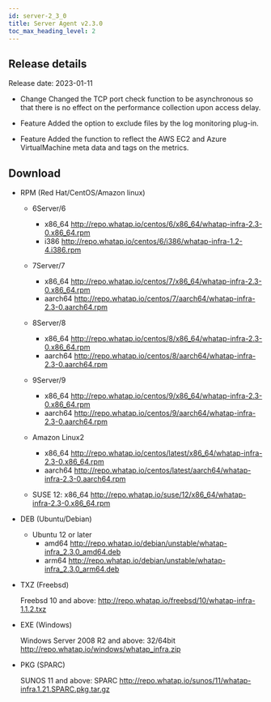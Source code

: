 ```yaml
---
id: server-2_3_0
title: Server Agent v2.3.0
toc_max_heading_level: 2
---
```



## Release details

Release date: 2023-01-11

-   <Status>Change</Status> Changed the TCP port check function to be asynchronous so that there is no effect on the performance collection upon access delay.

-   <Status>Feature</Status> Added the option to exclude files by the log monitoring plug-in.

-   <Status>Feature</Status> Added the function to reflect the AWS EC2 and Azure VirtualMachine meta data and tags on the metrics.

## Download

-   RPM (Red Hat/CentOS/Amazon linux)

    -   6Server/6 
        -   x86_64 http://repo.whatap.io/centos/6/x86_64/whatap-infra-2.3-0.x86_64.rpm 
        -   i386 http://repo.whatap.io/centos/6/i386/whatap-infra-1.2-4.i386.rpm

    -   7Server/7 
        -   x86_64 http://repo.whatap.io/centos/7/x86_64/whatap-infra-2.3-0.x86_64.rpm 
        -   aarch64 http://repo.whatap.io/centos/7/aarch64/whatap-infra-2.3-0.aarch64.rpm

    -   8Server/8 
        -   x86_64 http://repo.whatap.io/centos/8/x86_64/whatap-infra-2.3-0.x86_64.rpm 
        -   aarch64 http://repo.whatap.io/centos/8/aarch64/whatap-infra-2.3-0.aarch64.rpm

    -   9Server/9 
        -   x86_64 http://repo.whatap.io/centos/9/x86_64/whatap-infra-2.3-0.x86_64.rpm 
        -   aarch64 http://repo.whatap.io/centos/9/aarch64/whatap-infra-2.3-0.aarch64.rpm

    -   Amazon Linux2
        -   x86_64 http://repo.whatap.io/centos/latest/x86_64/whatap-infra-2.3-0.x86_64.rpm 
        -   aarch64 http://repo.whatap.io/centos/latest/aarch64/whatap-infra-2.3-0.aarch64.rpm

    -   SUSE 12: x86_64 http://repo.whatap.io/suse/12/x86_64/whatap-infra-2.3-0.x86_64.rpm

-   DEB (Ubuntu/Debian)
    -   Ubuntu 12 or later
        -   amd64 http://repo.whatap.io/debian/unstable/whatap-infra_2.3.0_amd64.deb
        -   arm64 http://repo.whatap.io/debian/unstable/whatap-infra_2.3.0_arm64.deb

-   TXZ (Freebsd)

    Freebsd 10 and above: http://repo.whatap.io/freebsd/10/whatap-infra-1.1.2.txz

-   EXE (Windows)

    Windows Server 2008 R2 and above: 32/64bit http://repo.whatap.io/windows/whatap_infra.zip

-   PKG (SPARC)

    SUNOS 11 and above: SPARC http://repo.whatap.io/sunos/11/whatap-infra.1.21.SPARC.pkg.tar.gz
